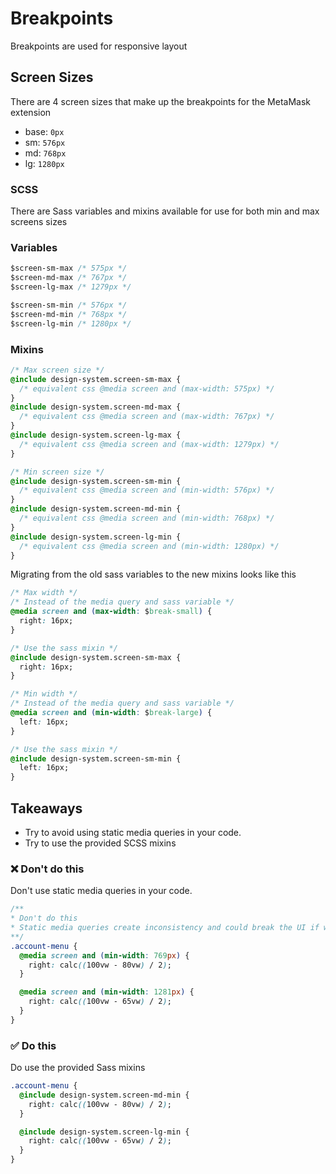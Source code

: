 
<Meta title="Foundations / Breakpoints" />

# Breakpoints

Breakpoints are used for responsive layout

## Screen Sizes

There are 4 screen sizes that make up the breakpoints for the MetaMask extension

- base: `0px`
- sm: `576px`
- md: `768px`
- lg: `1280px`

### SCSS

There are Sass variables and mixins available for use for both min and max screens sizes

### Variables

```css
$screen-sm-max /* 575px */
$screen-md-max /* 767px */
$screen-lg-max /* 1279px */

$screen-sm-min /* 576px */
$screen-md-min /* 768px */
$screen-lg-min /* 1280px */
```

### Mixins

```css
/* Max screen size */
@include design-system.screen-sm-max {
  /* equivalent css @media screen and (max-width: 575px) */
}
@include design-system.screen-md-max {
  /* equivalent css @media screen and (max-width: 767px) */
}
@include design-system.screen-lg-max {
  /* equivalent css @media screen and (max-width: 1279px) */
}

/* Min screen size */
@include design-system.screen-sm-min {
  /* equivalent css @media screen and (min-width: 576px) */
}
@include design-system.screen-md-min {
  /* equivalent css @media screen and (min-width: 768px) */
}
@include design-system.screen-lg-min {
  /* equivalent css @media screen and (min-width: 1280px) */
}
```

Migrating from the old sass variables to the new mixins looks like this

```css
/* Max width */
/* Instead of the media query and sass variable */
@media screen and (max-width: $break-small) {
  right: 16px;
}

/* Use the sass mixin */
@include design-system.screen-sm-max {
  right: 16px;
}

/* Min width */
/* Instead of the media query and sass variable */
@media screen and (min-width: $break-large) {
  left: 16px;
}

/* Use the sass mixin */
@include design-system.screen-sm-min {
  left: 16px;
}
```

## Takeaways

- Try to avoid using static media queries in your code.
- Try to use the provided SCSS mixins

### ❌ Don't do this

Don't use static media queries in your code.

```css
/**
* Don't do this
* Static media queries create inconsistency and could break the UI if we want to update them in future
**/
.account-menu {
  @media screen and (min-width: 769px) {
    right: calc((100vw - 80vw) / 2);
  }

  @media screen and (min-width: 1281px) {
    right: calc((100vw - 65vw) / 2);
  }
}
```

### ✅ Do this

Do use the provided Sass mixins

```css
.account-menu {
  @include design-system.screen-md-min {
    right: calc((100vw - 80vw) / 2);
  }

  @include design-system.screen-lg-min {
    right: calc((100vw - 65vw) / 2);
  }
}
```
